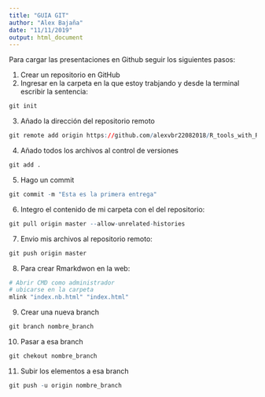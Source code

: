 ```yaml
---
title: "GUIA GIT"
author: "Alex Bajaña"
date: "11/11/2019"
output: html_document
---
```


Para cargar las presentaciones en Github seguir los siguientes pasos:

1. Crear un repositorio en GitHub
2. Ingresar en la carpeta en la que estoy trabjando y desde la terminal escribir la sentencia:

```r
git init
```

3. Añado la dirección del repositorio remoto

```r

git remote add origin https://github.com/alexvbr22082018/R_tools_with_R_class_1/
```

4. Añado todos los archivos al control de versiones

```r
git add .
```

5. Hago un commit 

```r
git commit -m "Esta es la primera entrega"
```

6. Integro el contenido de mi carpeta con el del repositorio:

```r
git pull origin master --allow-unrelated-histories
```

7. Envio mis archivos al repositorio remoto:

```r
git push origin master
```

8.  Para crear Rmarkdwon en la web:

```r
# Abrir CMD como administrador
# ubicarse en la carpeta
mlink "index.nb.html" "index.html"
```

9. Crear una nueva branch

```r

git branch nombre_branch

```

10. Pasar a esa branch 

```r
git chekout nombre_branch
```

11. Subir los elementos a esa branch

```r
git push -u origin nombre_branch
```





